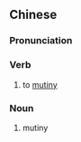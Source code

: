 {{also|哗变}}
==Chinese==
{{zh-forms|s=哗变|t2=嘩變}}

===Pronunciation===
{{zh-pron
|m=huábiàn
|c=waa1 bin3
|cat=v,n
}}

===Verb===
{{zh-verb}}

# to [[mutiny]]

===Noun===
{{zh-noun}}

# mutiny